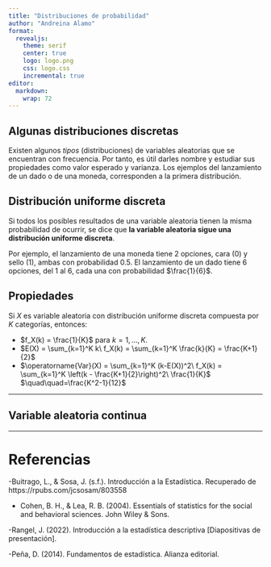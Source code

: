 ```yaml
---
title: "Distribuciones de probabilidad"
author: "Andreina Alamo"
format:
  revealjs:
    theme: serif
    center: true
    logo: logo.png
    css: logo.css
    incremental: true 
editor: 
  markdown: 
    wrap: 72
---
```


## Algunas distribuciones discretas

Existen algunos *tipos* (distribuciones) de variables aleatorias que se encuentran con frecuencia. Por tanto, es útil darles nombre y estudiar sus propiedades como valor esperado y varianza. Los ejemplos del lanzamiento de un dado o de una moneda, corresponden a la primera distribución.

## Distribución uniforme discreta

Si todos los posibles resultados de una variable aleatoria tienen la misma probabilidad de ocurrir, se dice que **la variable aleatoria sigue una distribución uniforme discreta**. 

Por ejemplo, el lanzamiento de una moneda tiene 2 opciones, cara (0) y sello (1), ambas con probabilidad 0.5. El lanzamiento de un dado tiene 6 opciones, del 1 al 6, cada una con probabilidad $\frac{1}{6}$.

## Propiedades

Si $X$ es variable aleatoria con distribución uniforme discreta compuesta por $K$ categorías, entonces:

- $f_X(k) = \frac{1}{K}$ para $k = 1,\ldots,K$.
- $E(X) = \sum_{k=1}^K k\ f_X(k) = \sum_{k=1}^K \frac{k}{K} = \frac{K+1}{2}$
- $\operatorname{Var}(X) = \sum_{k=1}^K (k-E(X))^2\ f_X(k) = \sum_{k=1}^K \left(k - \frac{K+1}{2}\right)^2\ \frac{1}{K}$
$\quad\quad=\frac{K^2-1}{12}$

---- 

## Variable aleatoria continua

---
# Referencias{.center}

-Buitrago, L., & Sosa, J. (s.f.). Introducción a la Estadística. Recuperado de https://rpubs.com/jcsosam/803558

- Cohen, B. H., & Lea, R. B. (2004). Essentials of statistics for the social and behavioral sciences. John Wiley & Sons.

-Rangel, J. (2022). Introducción a la estadística descriptiva [Diapositivas de presentación].

-Peña, D. (2014). Fundamentos de estadística. Alianza editorial.
